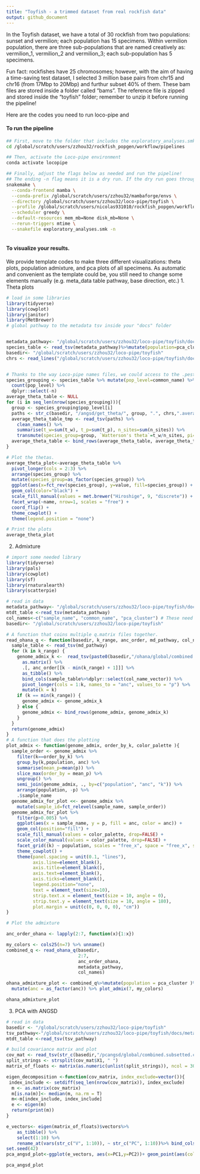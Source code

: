 ```yaml
---
title: "Toyfish - a trimmed dataset from real rockfish data"
output: github_document
---
```


In the Toyfish dataset, we have a total of 30 rockfish from two populations: sunset and vermilion; each population has 15 specimens. Within vermilion population, there are three sub-populations that are named creatively as: vermilion_1, vermilion_2 and vermilion_3; each sub-population has 5 specimens.

Fun fact: rockfishes have 25 chromosomes; however, with the aim of having a time-saving test dataset, I selected 3 million base pairs from chr15 and chr16 (from 17Mbp to 20Mbp) and furthur subset 40% of them. These bam files are stored inside a folder called "bams". The reference file is zipped and stored inside the "toyfish" folder; remember to unzip it before running the pipeline!

Here are the codes you need to run loco-pipe and 

#### To run the pipeline
```bash
## First, move to the folder that includes the exploratory_analyses.smk.
cd /global/scratch/users/zzhou32/rockfish_popgen/workflow/pipelines

## Then, activate the Loco-pipe environment
conda activate locopipe

## Finally, adjust the flags below as needed and run the pipeline! 
## The ending -n flag means it is a dry run. If the dry run goes through, remove "-n" and rerun the pipe-line.
snakemake \
  --conda-frontend mamba \
  --conda-prefix /global/scratch/users/zzhou32/mambaforge/envs \
  --directory /global/scratch/users/zzhou32/loco-pipe/toyfish \
  --profile /global/scratch/users/nicolas931010/rockfish_popgen/workflow/profiles/slurm_savio3_htc \
  --scheduler greedy \
  --default-resources mem_mb=None disk_mb=None \
  --rerun-triggers mtime \
  --snakefile exploratory_analyses.smk -n
  
```
#### To visualize your results.
We provide template codes to make three different visualizations: theta plots, population admixture, and pca plots of all specimens. As automatic and convenient as the template could be, you still need to change some elements manually (e.g. meta_data table pathway, base direction, etc.)
1. Theta plots
```r
# load in some libraries
library(tidyverse)
library(cowplot)
library(janitor)
library(MetBrewer)
# global pathway to the metadata tsv inside your "docs" folder


metadata_pathway<- "/global/scratch/users/zzhou32/loco-pipe/toyfish/docs/metadata.tsv"
species_table <- read_tsv(metadata_pathway)%>%mutate(population=pca_cluster) # the "population" is the grouping factor you put down for the config file
basedir<- "/global/scratch/users/zzhou32/loco-pipe/toyfish"
chrs <- read_lines("/global/scratch/users/zzhou32/loco-pipe/toyfish/docs/chr_list.txt")


# Thanks to the way Loco-pipe names files, we could access to the .pestPG file for each sub-group. Change the count() based on your grouping factor.
species_grouping <- species_table %>% mutate(pop_level=common_name) %>%
  count(pop_level) %>% 
  dplyr::select(-n)
average_theta_table <- NULL
for (i in seq_len(nrow(species_grouping))){
  group <- species_grouping$pop_level[i]
  paths <- str_c(basedir, "/angsd/get_theta/", group, ".", chrs,".average_thetas.pestPG")
  average_theta_table_tmp <- read_tsv(paths) %>%
    clean_names() %>%
    summarise(t_w=sum(t_w), t_p=sum(t_p), n_sites=sum(n_sites)) %>%
    transmute(species_group=group, `Watterson's theta`=t_w/n_sites, pi=t_p/n_sites)
  average_theta_table <- bind_rows(average_theta_table, average_theta_table_tmp)
}

# Plot the thetas.
average_theta_plot<-average_theta_table %>%
  pivot_longer(cols = 2:3) %>%
  arrange(species_group) %>%
  mutate(species_group=as_factor(species_group)) %>%
  ggplot(aes(x=fct_rev(species_group), y=value, fill=species_group)) +
  geom_col(color="black") +
  scale_fill_manual(values = met.brewer("Hiroshige", 9, "discrete")) +
  facet_wrap(~name, nrow=1, scales = "free") +
  coord_flip() +
  theme_cowplot() +
  theme(legend.position = "none")

# Print the plots
average_theta_plot
```

2. Admixture
```r
# import some needed library
library(tidyverse)
library(pals)
library(cowplot)
library(sf)
library(rnaturalearth)
library(scatterpie)

# read in data
metadata_pathway<- "/global/scratch/users/zzhou32/loco-pipe/toyfish/docs/metadata.tsv"
mtdt_table <-read_tsv(metadata_pathway)
col_names<-c("sample_name", "common_name", "pca_cluster") # These need to match up the col names in the matadata_table
basedir<- "/global/scratch/users/zzhou32/loco-pipe/toyfish"

# A function that coins multiple q.matrix files together.
read_ohana_q <- function(basedir, k_range, anc_order, md_pathway, col_name_vector){
  sample_table <- read_tsv(md_pathway)
  for (k in k_range) {
    genome_admix_k <-  read_tsv(paste0(basedir,"/ohana/global/combined.subsetted.k", k,".q.matrix"), skip=1, col_names = FALSE) %>%
      as.matrix() %>%
      .[, anc_order[[k - min(k_range) + 1]]] %>%
      as_tibble() %>%
      bind_cols(sample_table%>%dplyr::select(col_name_vector)) %>%
      pivot_longer(cols = 1:k, names_to = "anc", values_to = "p") %>%
      mutate(k = k)
    if (k == min(k_range)) {
      genome_admix <- genome_admix_k
    } else {
      genome_admix <- bind_rows(genome_admix, genome_admix_k)
    }
  }
  return(genome_admix)
}
# A function that does the plotting
plot_admix <- function(genome_admix, order_by_k, color_palette ){
  sample_order <- genome_admix %>%
    filter(k==order_by_k) %>%
    group_by(k,population, anc) %>%
    summarise(mean_p=mean(p)) %>%
    slice_max(order_by = mean_p) %>%
    ungroup() %>%
    semi_join(genome_admix, ., by=c("population", "anc", "k")) %>%
    arrange(population, -p) %>%
    .$sample_name
  genome_admix_for_plot <<- genome_admix %>%
    mutate(sample_id=fct_relevel(sample_name, sample_order)) 
  genome_admix_for_plot %>%
    filter(p>0.005) %>%
    ggplot(aes(x = sample_name, y = p, fill = anc, color = anc)) +
    geom_col(position="fill") +
    scale_fill_manual(values = color_palette, drop=FALSE) +
    scale_color_manual(values = color_palette, drop=FALSE) +
    facet_grid((k) ~ population, scales = "free_x", space = "free_x", switch="y") +
    theme_cowplot() +
    theme(panel.spacing = unit(0.1, "lines"),
          axis.line=element_blank(),
          axis.title=element_blank(),
          axis.text=element_blank(),
          axis.ticks=element_blank(),
          legend.position="none",
          text = element_text(size=10),
          strip.text.x = element_text(size = 10, angle = 0),
          strip.text.y = element_text(size = 10, angle = 180), 
          plot.margin = unit(c(0, 0, 0, 0), "cm"))
}

# Plot the admixture

anc_order_ohana <- lapply(2:7, function(x){1:x})

my_colors <- cols25(n=7) %>% unname()
combined_q <- read_ohana_q(basedir, 
                           2:7, 
                           anc_order_ohana,
                           metadata_pathway,
                           col_names)

ohana_admixture_plot <- combined_q%>%mutate(population = pca_cluster )%>%
  mutate(anc = as_factor(anc)) %>% plot_admix(7, my_colors)

ohana_admixture_plot
```


3. PCA with ANGSD
```r
# read in data
basedir <- "/global/scratch/users/zzhou32/loco-pipe/toyfish"
tsv_pathway<-"/global/scratch/users/zzhou32/loco-pipe/toyfish/docs/metadata.tsv"
mtdt_table <-read_tsv(tsv_pathway)

# build covariance matrix and plot
cov_mat <- read_tsv(str_c(basedir,"/pcangsd/global/combined.subsetted.cov"), col_names = F)
split_strings <- strsplit(cov_mat$X1, " ")
matrix_of_floats <- matrix(as.numeric(unlist(split_strings)), ncol = 30, byrow = TRUE)

eigen_decomposition <-function(cov_matrix, index_exclude=vector()){
 index_include <- setdiff(seq_len(nrow(cov_matrix)), index_exclude)
  m <- as.matrix(cov_matrix)
  m[is.na(m)]<- median(m, na.rm = T)
  m<-m[index_include, index_include] 
  e <- eigen(m)
  return(print(m))
} 

e_vectors<- eigen(matrix_of_floats)$vectors%>%
    as_tibble() %>%
    select(1:10) %>%
    rename_at(vars(str_c("V", 1:10)), ~ str_c("PC", 1:10))%>% bind_cols(mtdt_table,.) %>% mutate(common_name=as_factor(common_name))
set.seed(42)
pca_angsd_plot<-ggplot(e_vectors, aes(x=PC1,y=PC2))+ geom_point(aes(color=common_name))

pca_angsd_plot
```
